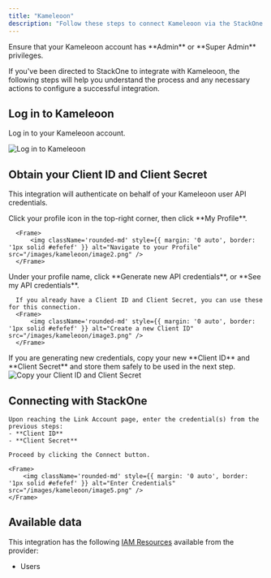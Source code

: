 ```yaml
---
title: "Kameleoon"
description: "Follow these steps to connect Kameleoon via the StackOne Hub successfully."
---
```



<Warning>
  Ensure that your Kameleoon account has **Admin** or **Super Admin** privileges.
</Warning>

If you've been directed to StackOne to integrate with Kameleoon, the following steps will help you understand the process and any necessary actions to configure a successful integration.

## Log in to Kameleoon

Log in to your Kameleoon account.

<Frame>
    <img className='rounded-md' style={{ margin: '0 auto', border: '1px solid #efefef' }} alt="Log in to Kameleoon" src="/images/kameleoon/image1.png" />
</Frame>


## Obtain your Client ID and Client Secret

This integration will authenticate on behalf of your Kameleoon user API credentials.

<Steps>
  <Step title="Navigate to your Profile">
      Click your profile icon in the top-right corner, then click **My Profile**.
  
      <Frame>
          <img className='rounded-md' style={{ margin: '0 auto', border: '1px solid #efefef' }} alt="Navigate to your Profile" src="/images/kameleoon/image2.png" />
      </Frame>
  </Step>

  <Step title="Generate or view your client credentials">
      Under your profile name, click **Generate new API credentials**, or **See my API credentials**.
  
      If you already have a Client ID and Client Secret, you can use these for this connection.
      <Frame>
          <img className='rounded-md' style={{ margin: '0 auto', border: '1px solid #efefef' }} alt="Create a new Client ID" src="/images/kameleoon/image3.png" />
      </Frame>
  </Step>

  <Step title="Copy your Client ID and Client Secret">
      If you are generating new credentials, copy your new **Client ID** and **Client Secret** and store them safely to be used in the next step.
      <Frame>
          <img className='rounded-md' style={{ margin: '0 auto', border: '1px solid #efefef' }} alt="Copy your Client ID and Client Secret" src="/images/kameleoon/image4.png" />
      </Frame>
  </Step>
</Steps>

## Connecting with StackOne

    Upon reaching the Link Account page, enter the credential(s) from the previous steps:
    - **Client ID**
    - **Client Secret**

    Proceed by clicking the Connect button.

    <Frame>
        <img className='rounded-md' style={{ margin: '0 auto', border: '1px solid #efefef' }} alt="Enter Credentials" src="/images/kameleoon/image5.png" />
    </Frame>

<IntegrationFooter />

## Available data

This integration has the following [IAM Resources](https://docs.stackone.com/reference/getting-started-with-your-api) available from the provider:
<ul>
  <li>Users</li>
</ul>